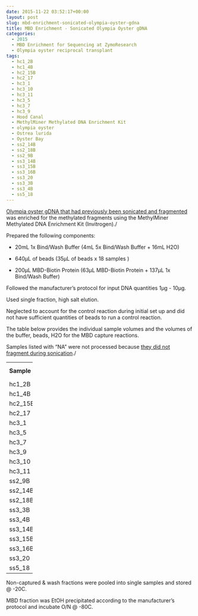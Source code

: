 ```yaml
---
date: 2015-11-22 03:52:17+00:00
layout: post
slug: mbd-enrichment-sonicated-olympia-oyster-gdna
title: MBD Enrichment - Sonicated Olympia Oyster gDNA
categories:
  - 2015
  - MBD Enrichment for Sequencing at ZymoResearch
  - Olympia oyster reciprocal transplant
tags:
  - hc1_2B
  - hc1_4B
  - hc2_15B
  - hc2_17
  - hc3_1
  - hc3_10
  - hc3_11
  - hc3_5
  - hc3_7
  - hc3_9
  - Hood Canal
  - MethylMiner Methylated DNA Enrichment Kit
  - olympia oyster
  - Ostrea lurida
  - Oyster Bay
  - ss2_14B
  - ss2_18B
  - ss2_9B
  - ss3_14B
  - ss3_15B
  - ss3_16B
  - ss3_20
  - ss3_3B
  - ss3_4B
  - ss5_18
---
```


[Olympia oyster gDNA that had previously been sonicated and fragmented](https://robertslab.github.io/sams-notebook/posts/2015/2015-11-19-dna-sonication-oly-gdna-for-mbd.html) was enriched for the methylated fragments using the MethylMiner Methylated DNA Enrichment Kit (Invitrogen)./

Prepared the following components:




    
  * 20mL 1x Bind/Wash Buffer (4mL 5x Bind/Wash Buffer + 16mL H2O)

    
  * 640μL of beads (35μL of beads x 18 samples )

    
  * 200μL MBD-Biotin Protein (63μL MBD-Biotin Protein + 137μL 1x Bind/Wash Buffer)



Followed the manufacturer's protocol for input DNA quantities 1μg - 10μg.

Used single fraction, high salt elution.

Neglected to account for the control reaction during initial set up and did not have sufficient quantities of beads to run a control reaction.

The table below provides the individual sample volumes and the volumes of the buffer, beads, H2O for the MBD capture reactions.

Samples listed with "NA" were not processed because [they did not fragment during sonication](https://robertslab.github.io/sams-notebook/posts/2015/2015-11-19-dna-sonication-oly-gdna-for-mbd.html)./

<table cellpadding="0" width="53" style="border-collapse: collapse; width: 53pt;" cellspacing="0" border="0" > 
<tbody >
<tr style="height: 13.0pt;" >

<td width="53" style="height: 13.0pt; width: 53pt;" height="13" >**Sample**
</td>

<td width="53" style="height: 13.0pt; width: 53pt;" height="13" >**Volume (μL)**
</td>

<td width="53" style="height: 13.0pt; width: 53pt;" height="13" >**Buffer/Beads (μL)**
</td>

<td width="53" style="height: 13.0pt; width: 53pt;" height="13" >**H2O (μL)**
</td>

<td width="53" style="height: 13.0pt; width: 53pt;" height="13" >**Total (μL)**
</td>
</tr>
<tr style="height: 12.0pt;" >

<td style="height: 12.0pt;" height="12" >hc1_2B
</td>

<td style="height: 12.0pt;" height="12" >75
</td>

<td style="height: 12.0pt;" height="12" >135
</td>

<td style="height: 12.0pt;" height="12" >290
</td>

<td style="height: 12.0pt;" height="12" >500
</td>
</tr>
<tr style="height: 12.0pt;" >

<td style="height: 12.0pt;" height="12" >hc1_4B
</td>

<td style="height: 12.0pt;" height="12" >90
</td>

<td style="height: 12.0pt;" height="12" >135
</td>

<td style="height: 12.0pt;" height="12" >275
</td>

<td style="height: 12.0pt;" height="12" >500
</td>
</tr>
<tr style="height: 12.0pt;" >

<td style="height: 12.0pt;" height="12" >hc2_15B
</td>

<td style="height: 12.0pt;" height="12" >75
</td>

<td style="height: 12.0pt;" height="12" >135
</td>

<td style="height: 12.0pt;" height="12" >290
</td>

<td style="height: 12.0pt;" height="12" >500
</td>
</tr>
<tr style="height: 12.0pt;" >

<td style="height: 12.0pt;" height="12" >hc2_17
</td>

<td style="height: 12.0pt;" height="12" >75
</td>

<td style="height: 12.0pt;" height="12" >135
</td>

<td style="height: 12.0pt;" height="12" >290
</td>

<td style="height: 12.0pt;" height="12" >500
</td>
</tr>
<tr style="height: 12.0pt;" >

<td style="height: 12.0pt;" height="12" >hc3_1
</td>

<td style="height: 12.0pt;" height="12" >75
</td>

<td style="height: 12.0pt;" height="12" >135
</td>

<td style="height: 12.0pt;" height="12" >290
</td>

<td style="height: 12.0pt;" height="12" >500
</td>
</tr>
<tr style="height: 12.0pt;" >

<td style="height: 12.0pt;" height="12" >hc3_5
</td>

<td style="height: 12.0pt;" height="12" >75
</td>

<td style="height: 12.0pt;" height="12" >135
</td>

<td style="height: 12.0pt;" height="12" >290
</td>

<td style="height: 12.0pt;" height="12" >500
</td>
</tr>
<tr style="height: 12.0pt;" >

<td style="height: 12.0pt;" height="12" >hc3_7
</td>

<td style="height: 12.0pt;" height="12" >70
</td>

<td style="height: 12.0pt;" height="12" >135
</td>

<td style="height: 12.0pt;" height="12" >295
</td>

<td style="height: 12.0pt;" height="12" >500
</td>
</tr>
<tr style="height: 12.0pt;" >

<td style="height: 12.0pt;" height="12" >hc3_9
</td>

<td style="height: 12.0pt;" height="12" >NA
</td>

<td style="height: 12.0pt;" height="12" >NA
</td>

<td style="height: 12.0pt;" height="12" >NA
</td>

<td style="height: 12.0pt;" height="12" >NA
</td>
</tr>
<tr style="height: 12.0pt;" >

<td style="height: 12.0pt;" height="12" >hc3_10
</td>

<td style="height: 12.0pt;" height="12" >70
</td>

<td style="height: 12.0pt;" height="12" >135
</td>

<td style="height: 12.0pt;" height="12" >295
</td>

<td style="height: 12.0pt;" height="12" >500
</td>
</tr>
<tr style="height: 12.0pt;" >

<td style="height: 12.0pt;" height="12" >hc3_11
</td>

<td style="height: 12.0pt;" height="12" >70
</td>

<td style="height: 12.0pt;" height="12" >135
</td>

<td style="height: 12.0pt;" height="12" >295
</td>

<td style="height: 12.0pt;" height="12" >500
</td>
</tr>
<tr style="height: 12.0pt;" >

<td style="height: 12.0pt;" height="12" >ss2_9B
</td>

<td style="height: 12.0pt;" height="12" >190
</td>

<td style="height: 12.0pt;" height="12" >135
</td>

<td style="height: 12.0pt;" height="12" >175
</td>

<td style="height: 12.0pt;" height="12" >500
</td>
</tr>
<tr style="height: 12.0pt;" >

<td style="height: 12.0pt;" height="12" >ss2_14B
</td>

<td style="height: 12.0pt;" height="12" >195
</td>

<td style="height: 12.0pt;" height="12" >135
</td>

<td style="height: 12.0pt;" height="12" >170
</td>

<td style="height: 12.0pt;" height="12" >500
</td>
</tr>
<tr style="height: 12.0pt;" >

<td style="height: 12.0pt;" height="12" >ss2_18B
</td>

<td style="height: 12.0pt;" height="12" >195
</td>

<td style="height: 12.0pt;" height="12" >135
</td>

<td style="height: 12.0pt;" height="12" >170
</td>

<td style="height: 12.0pt;" height="12" >500
</td>
</tr>
<tr style="height: 12.0pt;" >

<td style="height: 12.0pt;" height="12" >ss3_3B
</td>

<td style="height: 12.0pt;" height="12" >190
</td>

<td style="height: 12.0pt;" height="12" >135
</td>

<td style="height: 12.0pt;" height="12" >175
</td>

<td style="height: 12.0pt;" height="12" >500
</td>
</tr>
<tr style="height: 12.0pt;" >

<td style="height: 12.0pt;" height="12" >ss3_4B
</td>

<td style="height: 12.0pt;" height="12" >NA
</td>

<td style="height: 12.0pt;" height="12" >NA
</td>

<td style="height: 12.0pt;" height="12" >NA
</td>

<td style="height: 12.0pt;" height="12" >NA
</td>
</tr>
<tr style="height: 12.0pt;" >

<td style="height: 12.0pt;" height="12" >ss3_14B
</td>

<td style="height: 12.0pt;" height="12" >195
</td>

<td style="height: 12.0pt;" height="12" >135
</td>

<td style="height: 12.0pt;" height="12" >170
</td>

<td style="height: 12.0pt;" height="12" >500
</td>
</tr>
<tr style="height: 12.0pt;" >

<td style="height: 12.0pt;" height="12" >ss3_15B
</td>

<td style="height: 12.0pt;" height="12" >195
</td>

<td style="height: 12.0pt;" height="12" >135
</td>

<td style="height: 12.0pt;" height="12" >170
</td>

<td style="height: 12.0pt;" height="12" >500
</td>
</tr>
<tr style="height: 12.0pt;" >

<td style="height: 12.0pt;" height="12" >ss3_16B
</td>

<td style="height: 12.0pt;" height="12" >195
</td>

<td style="height: 12.0pt;" height="12" >135
</td>

<td style="height: 12.0pt;" height="12" >170
</td>

<td style="height: 12.0pt;" height="12" >500
</td>
</tr>
<tr style="height: 12.0pt;" >

<td style="height: 12.0pt;" height="12" >ss3_20
</td>

<td style="height: 12.0pt;" height="12" >135
</td>

<td style="height: 12.0pt;" height="12" >135
</td>

<td style="height: 12.0pt;" height="12" >230
</td>

<td style="height: 12.0pt;" height="12" >500
</td>
</tr>
<tr style="height: 12.0pt;" >

<td style="height: 12.0pt;" height="12" >ss5_18
</td>

<td style="height: 12.0pt;" height="12" >75
</td>

<td style="height: 12.0pt;" height="12" >135
</td>

<td style="height: 12.0pt;" height="12" >290
</td>

<td style="height: 12.0pt;" height="12" >500
</td>
</tr>
</tbody>
</table>



Non-captured & wash fractions were pooled into single samples and stored @ -20C.

MBD fraction was EtOH precipitated according to the manufacturer's protocol and incubate O/N @ -80C.


